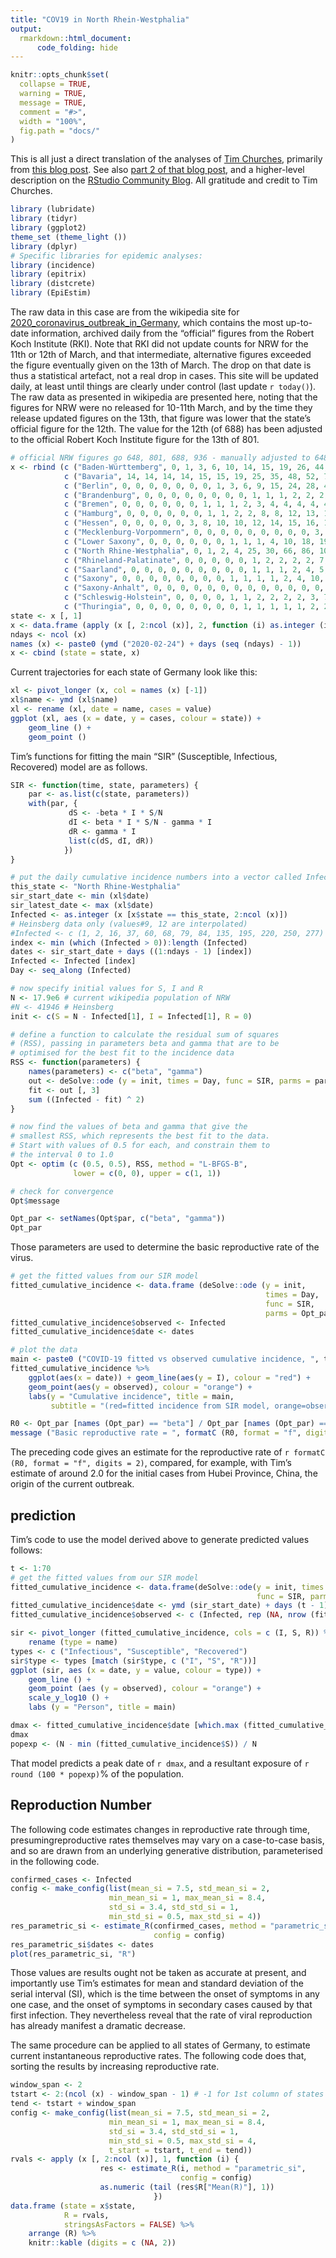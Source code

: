 ```yaml
---
title: "COV19 in North Rhein-Westphalia"
output:
  rmarkdown::html_document:
      code_folding: hide
---
```


```r
knitr::opts_chunk$set(
  collapse = TRUE,
  warning = TRUE,
  message = TRUE,
  comment = "#>",
  width = "100%",
  fig.path = "docs/"
)
```

This is all just a direct translation of the analyses of [Tim
Churches](https://timchurches.github.io), primarily from [this blog
post](https://timchurches.github.io/blog/posts/2020-02-18-analysing-covid-19-2019-ncov-outbreak-data-with-r-part-1).
See also [part 2 of that blog
post](https://timchurches.github.io/blog/posts/2020-03-01-analysing-covid-19-2019-ncov-outbreak-data-with-r-part-2/),
and a higher-level description on the [RStudio Community
Blog](https://rviews.rstudio.com/2020/03/05/covid-19-epidemiology-with-r). All
gratitude and credit to Tim Churches.

```r
library (lubridate)
library (tidyr)
library (ggplot2)
theme_set (theme_light ())
library (dplyr)
# Specific libraries for epidemic analyses:
library (incidence)
library (epitrix)
library (distcrete)
library (EpiEstim)
```


The raw data in this case are from the wikipedia site for
[2020_coronavirus_outbreak_in_Germany](https://en.wikipedia.org/wiki/2020_coronavirus_outbreak_in_Germany),
which contains the most up-to-date information, archived daily from the
"official" figures from the Robert Koch Institute (RKI). Note that RKI did not
update counts for NRW for the 11th or 12th of March, and that intermediate,
alternative figures exceeded the figure eventually given on the 13th of March.
The drop on that date is thus a statistical artefact, not a real drop in cases.
This site will be updated daily, at least until things are clearly under
control (last update `r today()`). The raw data as presented in wikipedia are
presented here, noting that the figures for NRW were no released for 10-11th
March, and by the time they release updated figures on the 13th, that figure
was lower that the state's official figure for the 12th. The value for the 12th
(of 688) has been adjusted to the official Robert Koch Institute figure for the
13th of 801.

```r
# official NRW figures go 648, 801, 688, 936 - manually adjusted to 648, 801, 80, 936
x <- rbind (c ("Baden-Württemberg", 0, 1, 3, 6, 10, 14, 15, 19, 26, 44, 65, 91, 116, 182, 199, 237, 277, 454, 454, 569, 827, 1105, 1479, 1609, 2155, 2746),
            c ("Bavaria", 14, 14, 14, 14, 15, 15, 19, 25, 35, 48, 52, 79, 117, 148, 256, 314, 366, 500, 588, 681, 886, 1067, 1109, 1243, 1592, 2401),
            c ("Berlin", 0, 0, 0, 0, 0, 0, 0, 1, 3, 6, 9, 15, 24, 28, 40, 48, 90, 137, 174, 216, 283, 300, 345, 391, 573, 731),
            c ("Brandenburg", 0, 0, 0, 0, 0, 0, 0, 0, 1, 1, 1, 2, 2, 2, 6, 9, 24, 30, 44, 61, 84, 94, 73, 92, 134, 192),
            c ("Bremen", 0, 0, 0, 0, 0, 0, 1, 1, 1, 2, 3, 4, 4, 4, 4, 4, 21, 38, 42, 50, 53, 56, 57, 69, 80, 121),
            c ("Hamburg", 0, 0, 0, 0, 0, 0, 1, 1, 2, 2, 8, 8, 12, 13, 17, 29, 48, 88, 99, 158, 162, 260, 310, 358, 432, 586),
            c ("Hessen", 0, 0, 0, 0, 0, 3, 8, 10, 10, 12, 14, 15, 16, 17, 20, 35, 48, 99, 148, 203, 286, 342, 373, 432, 682, 813),
            c ("Mecklenburg-Vorpommern", 0, 0, 0, 0, 0, 0, 0, 0, 0, 3, 4, 5, 5, 7, 8, 13, 17, 23, 33, 45, 50, 51, 45, 56, 98, 131),
            c ("Lower Saxony", 0, 0, 0, 0, 0, 0, 1, 1, 1, 4, 10, 18, 19, 21, 33, 49, 75, 129, 230, 253, 287, 391, 325, 478, 699, 803),
            c ("North Rhine-Westphalia", 0, 1, 2, 4, 25, 30, 66, 86, 101, 111, 175, 281, 346, 392, 484, 648, 801, 801, 936, 1154, 1407, 1541, 2105, 2372, 3033, 3497),
            c ("Rhineland-Palatinate", 0, 0, 0, 0, 0, 1, 2, 2, 2, 2, 7, 8, 10, 15, 19, 25, 25, 52, 102, 121, 168, 325, 442, 474, 637, 801),
            c ("Saarland", 0, 0, 0, 0, 0, 0, 0, 0, 0, 1, 1, 1, 2, 4, 5, 7, 14, 14, 40, 40, 32, 85, 75, 88, 99, 146),
            c ("Saxony", 0, 0, 0, 0, 0, 0, 0, 0, 1, 1, 1, 1, 2, 4, 10, 22, 26, 45, 83, 93, 130, 140, 182, 198, 275, 394),
            c ("Saxony-Anhalt", 0, 0, 0, 0, 0, 0, 0, 0, 0, 0, 0, 0, 0, 0, 0, 7, 15, 27, 42, 45, 47, 77, 55, 105, 140, 180),
            c ("Schleswig-Holstein", 0, 0, 0, 0, 1, 1, 2, 2, 2, 2, 3, 7, 8, 8, 9, 9, 27, 31, 48, 60, 103, 123, 127, 159, 202, 266),
            c ("Thuringia", 0, 0, 0, 0, 0, 0, 0, 0, 1, 1, 1, 1, 1, 2, 2, 4, 10, 14, 29, 4, 51, 55, 51, 74, 98, 149))
state <- x [, 1]
x <- data.frame (apply (x [, 2:ncol (x)], 2, function (i) as.integer (i)))
ndays <- ncol (x)
names (x) <- paste0 (ymd ("2020-02-24") + days (seq (ndays) - 1))
x <- cbind (state = state, x)
```

Current trajectories for each state of Germany look like this:

```r
xl <- pivot_longer (x, col = names (x) [-1])
xl$name <- ymd (xl$name)
xl <- rename (xl, date = name, cases = value)
ggplot (xl, aes (x = date, y = cases, colour = state)) +
    geom_line () +
    geom_point ()
```

Tim's functions for fitting the main "SIR" (Susceptible, Infectious, Recovered)
model are as follows.

```r
SIR <- function(time, state, parameters) {
    par <- as.list(c(state, parameters))
    with(par, {
             dS <- -beta * I * S/N
             dI <- beta * I * S/N - gamma * I
             dR <- gamma * I
             list(c(dS, dI, dR))
            })
}

# put the daily cumulative incidence numbers into a vector called Infected
this_state <- "North Rhine-Westphalia"
sir_start_date <- min (xl$date)
sir_latest_date <- max (xl$date)
Infected <- as.integer (x [x$state == this_state, 2:ncol (x)])
# Heinsberg data only (values#9, 12 are interpolated)
#Infected <- c (1, 2, 16, 37, 60, 68, 79, 84, 135, 195, 220, 250, 277)
index <- min (which (Infected > 0)):length (Infected)
dates <- sir_start_date + days ((1:ndays - 1) [index])
Infected <- Infected [index]
Day <- seq_along (Infected)

# now specify initial values for S, I and R
N <- 17.9e6 # current wikipedia population of NRW
#N <- 41946 # Heinsberg
init <- c(S = N - Infected[1], I = Infected[1], R = 0)

# define a function to calculate the residual sum of squares
# (RSS), passing in parameters beta and gamma that are to be
# optimised for the best fit to the incidence data
RSS <- function(parameters) {
    names(parameters) <- c("beta", "gamma")
    out <- deSolve::ode (y = init, times = Day, func = SIR, parms = parameters)
    fit <- out [, 3]
    sum ((Infected - fit) ^ 2)
}

# now find the values of beta and gamma that give the
# smallest RSS, which represents the best fit to the data.
# Start with values of 0.5 for each, and constrain them to
# the interval 0 to 1.0
Opt <- optim (c (0.5, 0.5), RSS, method = "L-BFGS-B",
              lower = c(0, 0), upper = c(1, 1))

# check for convergence
Opt$message

Opt_par <- setNames(Opt$par, c("beta", "gamma"))
Opt_par
```
Those parameters are used to determine the basic reproductive rate of the
virus.

```r
# get the fitted values from our SIR model
fitted_cumulative_incidence <- data.frame (deSolve::ode (y = init,
                                                         times = Day, 
                                                         func = SIR,
                                                         parms = Opt_par))
fitted_cumulative_incidence$observed <- Infected
fitted_cumulative_incidence$date <- dates

# plot the data
main <- paste0 ("COVID-19 fitted vs observed cumulative incidence, ", this_state)
fitted_cumulative_incidence %>%
    ggplot(aes(x = date)) + geom_line(aes(y = I), colour = "red") + 
    geom_point(aes(y = observed), colour = "orange") + 
    labs(y = "Cumulative incidence", title = main,
         subtitle = "(red=fitted incidence from SIR model, orange=observed incidence)")

R0 <- Opt_par [names (Opt_par) == "beta"] / Opt_par [names (Opt_par) == "gamma"]
message ("Basic reproductive rate = ", formatC (R0, format = "f", digits = 2))
```

The preceding code gives an estimate for the reproductive rate of 
`r formatC (R0, format = "f", digits = 2)`, compared, for example, with Tim's
estimate of around 2.0 for the initial cases from Hubei Province, China, the
origin of the current outbreak. 

## prediction

Tim's code to use the model derived above to generate predicted values follows:

```r
t <- 1:70
# get the fitted values from our SIR model
fitted_cumulative_incidence <- data.frame(deSolve::ode(y = init, times = t, 
                                                       func = SIR, parms = Opt_par))
fitted_cumulative_incidence$date <- ymd (sir_start_date) + days (t - 1)
fitted_cumulative_incidence$observed <- c (Infected, rep (NA, nrow (fitted_cumulative_incidence) - length (Infected)))

sir <- pivot_longer (fitted_cumulative_incidence, cols = c (I, S, R)) %>%
    rename (type = name)
types <- c ("Infectious", "Susceptible", "Recovered")
sir$type <- types [match (sir$type, c ("I", "S", "R"))]
ggplot (sir, aes (x = date, y = value, colour = type)) +
    geom_line () +
    geom_point (aes (y = observed), colour = "orange") +
    scale_y_log10 () +
    labs (y = "Person", title = main)
```

```r
dmax <- fitted_cumulative_incidence$date [which.max (fitted_cumulative_incidence$I)]
dmax
popexp <- (N - min (fitted_cumulative_incidence$S)) / N
```
That model predicts a peak date of `r dmax`, and a resultant exposure of 
`r round (100 * popexp)`% of the population.


## Reproduction Number

The following code estimates changes in reproductive rate through time,
presumingreproductive rates themselves may vary on a case-to-case basis, and so
are drawn from an underlying generative distribution, parameterised in the
following code.

```r
confirmed_cases <- Infected
config <- make_config(list(mean_si = 7.5, std_mean_si = 2,
                      min_mean_si = 1, max_mean_si = 8.4,
                      std_si = 3.4, std_std_si = 1,
                      min_std_si = 0.5, max_std_si = 4))
res_parametric_si <- estimate_R(confirmed_cases, method = "parametric_si",
                                config = config)
res_parametric_si$dates <- dates
plot(res_parametric_si, "R")
```

Those values are results ought not be taken as accurate at present, and
importantly use Tim's estimates for mean and standard deviation of the serial
interval (SI), which is the time between the onset of symptoms in any one case,
and the onset of symptoms in secondary cases caused by that first infection.
They nevertheless reveal that the rate of viral reproduction has already
manifest a dramatic decrease.

The same procedure can be applied to all states of Germany, to estimate current
instantaneous reproductive rates. The following code does that, sorting the
results by increasing reproductive rate.

```r
window_span <- 2
tstart <- 2:(ncol (x) - window_span - 1) # -1 for 1st column of states
tend <- tstart + window_span
config <- make_config(list(mean_si = 7.5, std_mean_si = 2,
                      min_mean_si = 1, max_mean_si = 8.4,
                      std_si = 3.4, std_std_si = 1,
                      min_std_si = 0.5, max_std_si = 4,
                      t_start = tstart, t_end = tend))
rvals <- apply (x [, 2:ncol (x)], 1, function (i) {
                    res <- estimate_R(i, method = "parametric_si",
                                      config = config)
                    as.numeric (tail (res$R["Mean(R)"], 1))
                                })
data.frame (state = x$state,
            R = rvals,
            stringsAsFactors = FALSE) %>%
    arrange (R) %>%
    knitr::kable (digits = c (NA, 2))
```


